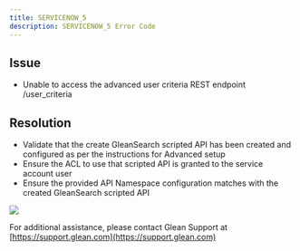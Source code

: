 ```yaml
---
title: SERVICENOW_5
description: SERVICENOW_5 Error Code
---
```


## Issue

- Unable to access the advanced user criteria REST endpoint /user_criteria

## Resolution

- Validate that the create GleanSearch scripted API has been created and configured as per the instructions for Advanced setup
- Ensure the ACL to use that scripted API is granted to the service account user
- Ensure the provided API Namespace configuration matches with the created GleanSearch scripted API

<Frame><img src="https://support.glean.com/hc/article_attachments/29916332615835"/></Frame>

For additional assistance, please contact Glean Support at [https://support.glean.com](https://support.glean.com)
